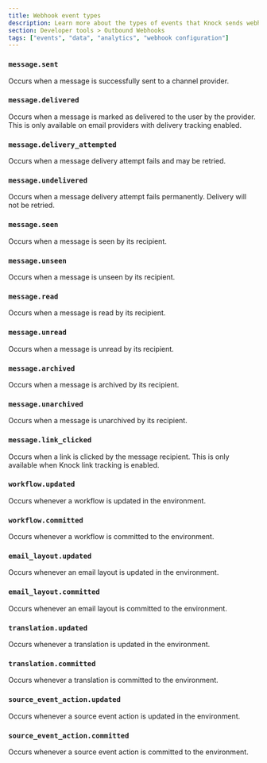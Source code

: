 ```yaml
---
title: Webhook event types
description: Learn more about the types of events that Knock sends webhook events for.
section: Developer tools > Outbound Webhooks
tags: ["events", "data", "analytics", "webhook configuration"]
---
```


### `message.sent`

Occurs when a message is successfully sent to a channel provider.

<Attributes>
  <Attribute 
    name="data" 
    type="Message" 
    description="The associated message" 
    typeSlug="/reference#messages"
  />
</Attributes>

### `message.delivered`

Occurs when a message is marked as delivered to the user by the provider. This is only available on email providers with delivery tracking enabled.

<Attributes>
  <Attribute 
    name="data" 
    type="Message" 
    description="The associated message" 
    typeSlug="/reference#messages"
  />
</Attributes>

### `message.delivery_attempted`

Occurs when a message delivery attempt fails and may be retried.

<Attributes>
  <Attribute 
    name="data" 
    type="Message" 
    description="The associated message" 
    typeSlug="/reference#messages"
  />
  <Attribute
    name="event_data"
    type="map"
    description="Additional information about the attempt, the total attempts, and whether or not it will be retried"
  />
</Attributes>

### `message.undelivered`

Occurs when a message delivery attempt fails permanently. Delivery will not be retried.

<Attributes>
  <Attribute 
    name="data" 
    type="Message" 
    description="The associated message" 
    typeSlug="/reference#messages"
  />
  <Attribute
    name="event_data"
    type="map"
    description="May include additional information about the failure reason and the failure details"
  />
</Attributes>

### `message.seen`

Occurs when a message is seen by its recipient.

<Attributes>
  <Attribute 
    name="data" 
    type="Message" 
    description="The associated message" 
    typeSlug="/reference#messages"
  />
</Attributes>

### `message.unseen`

Occurs when a message is unseen by its recipient.

<Attributes>
  <Attribute 
    name="data" 
    type="Message" 
    description="The associated message" 
    typeSlug="/reference#messages"
  />
</Attributes>

### `message.read`

Occurs when a message is read by its recipient.

<Attributes>
  <Attribute 
    name="data" 
    type="Message" 
    description="The associated message" 
    typeSlug="/reference#messages"
  />
</Attributes>

### `message.unread`

Occurs when a message is unread by its recipient.

<Attributes>
  <Attribute 
    name="data" 
    type="Message" 
    description="The associated message" 
    typeSlug="/reference#messages"
  />
</Attributes>

### `message.archived`

Occurs when a message is archived by its recipient.

<Attributes>
  <Attribute 
    name="data" 
    type="Message" 
    description="The associated message" 
    typeSlug="/reference#messages"
  />
</Attributes>

### `message.unarchived`

Occurs when a message is unarchived by its recipient.

<Attributes>
  <Attribute 
    name="data" 
    type="Message" 
    description="The associated message" 
    typeSlug="/reference#messages"
  />
</Attributes>

### `message.link_clicked`

Occurs when a link is clicked by the message recipient. This is only available when Knock link tracking is enabled.

<Attributes>
  <Attribute 
    name="data" 
    type="Message" 
    description="The associated message" 
    typeSlug="/reference#messages"
  />
</Attributes>

### `workflow.updated`

Occurs whenever a workflow is updated in the environment.

<Attributes>
  <Attribute
    name="data"
    type="Workflow"
    description="The associated workflow"
    typeSlug="/mapi#workflows-object"
  />
</Attributes>

### `workflow.committed`

Occurs whenever a workflow is committed to the environment.

<Attributes>
  <Attribute
    name="data"
    type="Workflow"
    description="The associated workflow"
    typeSlug="/mapi#workflows-object"
  />
</Attributes>

### `email_layout.updated`

Occurs whenever an email layout is updated in the environment.

<Attributes>
  <Attribute
    name="data"
    type="EmailLayout"
    description="The associated email layout"
    typeSlug="/mapi#email-layouts-object"
  />
</Attributes>

### `email_layout.committed`

Occurs whenever an email layout is committed to the environment.

<Attributes>
  <Attribute
    name="data"
    type="EmailLayout"
    description="The associated email layout"
    typeSlug="/mapi#email-layouts-object"
  />
</Attributes>

### `translation.updated`

Occurs whenever a translation is updated in the environment.

<Attributes>
  <Attribute
    name="data"
    type="Translation"
    description="The associated translation"
    typeSlug="/mapi#translations-object"
  />
</Attributes>

### `translation.committed`

Occurs whenever a translation is committed to the environment.

<Attributes>
  <Attribute
    name="data"
    type="Translation"
    description="The associated translation"
    typeSlug="/mapi#translations-object"
  />
</Attributes>

### `source_event_action.updated`

Occurs whenever a source event action is updated in the environment.

<Attributes>
  <Attribute
    name="data"
    type="SourceEventAction"
    description="The associated source event action"
    typeSlug="/integrations/sources/overview#events"
  />
</Attributes>

### `source_event_action.committed`

Occurs whenever a source event action is committed to the environment.

<Attributes>
  <Attribute
    name="data"
    type="SourceEventAction"
    description="The associated source event action"
    typeSlug="/integrations/sources/overview#events"
  />
</Attributes>
